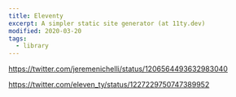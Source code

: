 ```yaml
---
title: Eleventy
excerpt: A simpler static site generator (at 11ty.dev)
modified: 2020-03-20
tags:
  - library
---
```


https://twitter.com/jeremenichelli/status/1206564493632983040

https://twitter.com/eleven_ty/status/1227229750747389952

<Bookmark url='https://github.com/NotWoods/eleventy-plugin-date' />
